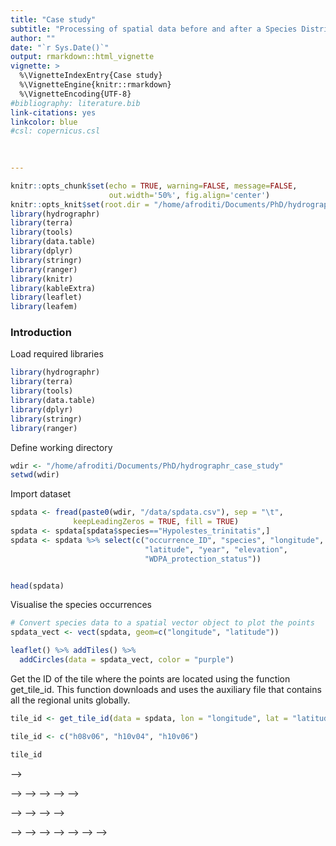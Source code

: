 ```yaml
---
title: "Case study"
subtitle: "Processing of spatial data before and after a Species Distribution Model"
author: ""
date: "`r Sys.Date()`"
output: rmarkdown::html_vignette
vignette: >
  %\VignetteIndexEntry{Case study}
  %\VignetteEngine{knitr::rmarkdown}
  %\VignetteEncoding{UTF-8}
#bibliography: literature.bib
link-citations: yes
linkcolor: blue
#csl: copernicus.csl

 
  
---
```




```r
knitr::opts_chunk$set(echo = TRUE, warning=FALSE, message=FALSE,  
                      out.width='50%', fig.align='center')
knitr::opts_knit$set(root.dir = "/home/afroditi/Documents/PhD/hydrographr_case_study")
library(hydrographr)
library(terra)
library(tools)
library(data.table)
library(dplyr)
library(stringr)
library(ranger)
library(knitr)
library(kableExtra)
library(leaflet)
library(leafem)
```

### Introduction



Load required libraries
```r
library(hydrographr)
library(terra)
library(tools)
library(data.table)
library(dplyr)
library(stringr)
library(ranger)
```



Define working directory
```r
wdir <- "/home/afroditi/Documents/PhD/hydrographr_case_study"
setwd(wdir)
```


Import dataset
```r
spdata <- fread(paste0(wdir, "/data/spdata.csv"), sep = "\t",
              keepLeadingZeros = TRUE, fill = TRUE)
spdata <- spdata[spdata$species=="Hypolestes_trinitatis",]
spdata <- spdata %>% select(c("occurrence_ID", "species", "longitude",
                              "latitude", "year", "elevation",
                              "WDPA_protection_status"))


head(spdata)

```

Visualise the species occurrences
```r
# Convert species data to a spatial vector object to plot the points
spdata_vect <- vect(spdata, geom=c("longitude", "latitude"))
```


```r
leaflet() %>% addTiles() %>% 
  addCircles(data = spdata_vect, color = "purple")
```

Get the ID of the tile where the points are located using the function get_tile_id. 
This function downloads and uses the auxiliary file that contains all the regional units globally.

```r
tile_id <- get_tile_id(data = spdata, lon = "longitude", lat = "latitude")
```
```r
tile_id <- c("h08v06", "h10v04", "h10v06")
```

```r
tile_id
```



<!-- Define the Hydrography90m variables for downloading. -->

<!-- ```{r} -->
<!-- # Variables in raster format -->
<!-- vars_tif <- c("sub_catchment", "basin", "slope_curv_max_dw_cel") -->
<!-- # Variables in vector format -->
<!-- vars_gpkg <- c("order_vect_point") -->
<!-- ``` -->



<!-- ```{r, eval = FALSE} -->
<!-- # Download the .tif tiles of the desired variables -->
<!-- download_tiles(variable = vars_tif, tile_id = tile_id, file_format = "tif", -->
<!--               download_dir = "data") -->

<!-- # Download the .gpkg tiles of the desired variables -->
<!-- download_tiles(variable = vars_gpkg, tile_id = tile_id, file_format = "gpkg", -->
<!--               download_dir = "data") -->
<!-- ``` -->


<!-- Download the CHELSA present and future bioclim variables -->

<!-- ```{r} -->
<!-- # Create download directory -->
<!-- dir.create("data/chelsa_bioclim") -->
<!-- ``` -->



<!-- ```{r, eval = FALSE} -->
<!-- # Extend timeout to 1000s to allow uninterrupted downloading -->
<!-- options(timeout = 1000) -->

<!-- # Download -->
<!-- download.file("https://os.zhdk.cloud.switch.ch/envicloud/chelsa/chelsa_V2/GLOBAL/climatologies/1981-2010/bio/CHELSA_bio12_1981-2010_V.2.1.tif", -->
<!-- destfile = "data/chelsa_bioclim/bio12_1981-2010.tif") -->
<!-- download.file("https://os.zhdk.cloud.switch.ch/envicloud/chelsa/chelsa_V2/GLOBAL/climatologies/1981-2010/bio/CHELSA_bio15_1981-2010_V.2.1.tif", -->
<!-- destfile = "data/chelsa_bioclim/bio15_1981-2010.tif") -->
<!-- download.file("https://os.zhdk.cloud.switch.ch/envicloud/chelsa/chelsa_V2/GLOBAL/climatologies/1981-2010/bio/CHELSA_bio1_1981-2010_V.2.1.tif", -->
<!-- destfile = "data/chelsa_bioclim/bio1_1981-2010.tif") -->
<!-- download.file("https://os.zhdk.cloud.switch.ch/envicloud/chelsa/chelsa_V2/GLOBAL/climatologies/2041-2070/IPSL-CM6A-LR/ssp370/bio/CHELSA_bio12_2041-2070_ipsl-cm6a-lr_ssp370_V.2.1.tif", -->
<!-- destfile = "data/chelsa_bioclim/bio12_IPSL-CM6A-LR_ssp370_2041-2070.tif") -->
<!-- download.file("https://os.zhdk.cloud.switch.ch/envicloud/chelsa/chelsa_V2/GLOBAL/climatologies/2041-2070/IPSL-CM6A-LR/ssp370/bio/CHELSA_bio15_2041-2070_ipsl-cm6a-lr_ssp370_V.2.1.tif", -->
<!-- destfile = "data/chelsa_bioclim/bio15_IPSL-CM6A-LR_ssp370_2041-2070.tif") -->
<!-- download.file("https://os.zhdk.cloud.switch.ch/envicloud/chelsa/chelsa_V2/GLOBAL/climatologies/2041-2070/IPSL-CM6A-LR/ssp370/bio/CHELSA_bio1_2041-2070_ipsl-cm6a-lr_ssp370_V.2.1.tif", -->
<!-- destfile = "data/chelsa_bioclim/bio1_IPSL-CM6A-LR_ssp370_2041-2070.tif") -->
<!-- ``` -->

<!-- Define study area extent to crop all the layers -->
<!-- ```{r} -->
<!-- bbox = c(-84.9749110583, 19.8554808619, -74.1780248685, 23.1886107447) -->
<!-- ``` -->

<!-- Crop the 2 tiles for all the variables to the bounding box of Cuba -->
<!-- ```{r} -->
<!-- # Define directories containing the input layers -->
<!-- tile_dirs <- list.dirs(paste0(wdir, "/data"), -->
<!--                        recursive = TRUE, full.names = TRUE) -->
<!-- tile_dirs <- tile_dirs[grep("tiles20d", tile_dirs)] -->
<!-- tile_dirs -->
<!-- ``` -->


<!-- Crop raster tiles. Store output in the same directory as the input files -->
<!-- ```{r, eval = FALSE} -->
<!-- for(idir in tile_dirs) { -->
<!--   # only choose rasters -->
<!--   tiles <- list.files(idir, pattern = ".tif", full.names = TRUE) -->
<!--   for(itile in tiles) { -->
<!--       crop_to_extent( -->
<!--         raster_layer = itile, -->
<!--         bounding_box = bbox, -->
<!--         out_dir = idir, -->
<!--         file_name = paste0(str_remove(basename(itile), ".tif"), "_crop.tif"), -->
<!--         read = FALSE, -->
<!--         quiet = FALSE) -->
<!--   } -->
<!-- } -->
<!-- ``` -->

<!-- Merge the cropped raster tiles -->
<!-- ```{r} -->
<!-- # Define output directory for merged files -->
<!-- out_dir <- "data/tiles_crop_merged" -->
<!-- # Create the directory -->
<!-- dir.create(out_dir) -->
<!-- # Define the directories that only contain .tif files -->
<!-- tile_dirs_tif <- tile_dirs[-2] -->
<!-- tile_dirs_gpkg <- tile_dirs[2] -->
<!-- ``` -->

<!-- ```{r} -->
<!-- # Merge the files in a loop -->
<!-- for(idir in tile_dirs_tif) { -->
<!--   # Get input file extension -->
<!--   file_extension <- file_ext(list.files(idir, full.names = FALSE)[1]) -->

<!--   # Assign file extension to output files -->
<!--   ivar_name <- paste0( -->
<!--     str_remove(basename(idir), "_tiles20d"), ".", file_extension -->
<!--   ) -->

<!--   merge_tiles(tile_dir = idir, -->
<!--               tile_names = list.files(idir, full.names = FALSE, -->
<!--                                       pattern = "_crop.tif"), -->
<!--               out_dir = out_dir, -->
<!--               file_name = ivar_name, -->
<!--               read = FALSE) -->
<!-- } -->
<!-- ``` -->



<!-- Extract the ids of the basins and sub-catchments where the points are located -->
<!-- ```{r} -->
<!-- spdata_ids <- extract_ids(data = spdata, lon = "longitude", lat = "latitude", -->
<!--                                id = "occurrence_ID", quiet = FALSE, -->
<!--                                subc_layer = paste0( -->
<!--                                 wdir,"/data/tiles_crop_merged/sub_catchment.tif" -->
<!--                                ), -->
<!--                                basin_layer = paste0( -->
<!--                                 wdir, "/data/tiles_crop_merged/basin.tif" -->
<!--                                )) -->
<!-- ``` -->

<!-- ```{r} -->
<!-- knitr::kable(head(spdata_ids), -->
<!--  caption = "The species data have now their corresponding basin and sub-catchment ids", ) -->
<!-- ``` -->

<!-- Extract the zonal statistics of the hydrography90m variables -->
<!-- for all the sub-catchments of the study area. -->
<!-- Caution, don't increase the number of cores to more than 3 -->

<!-- ```{r} -->
<!-- # Define input var_layers for the extract_zonal_stat() function -->
<!-- var_layers <- list.files("data/tiles_crop_merged")[c(2:7,9)] -->
<!-- var_layers -->
<!-- ``` -->
<!-- ```{r} -->
<!-- stats_table <- extract_zonal_stat( -->
<!--                     data_dir = paste0( -->
<!--                                 wdir,"/data/tiles_crop_merged/"), -->
<!--                    subc_layer = paste0(wdir, -->
<!--                           "/data/tiles_crop_merged/sub_catchment.tif"), -->
<!--                    subc_id = "all", -->
<!--                    var_layer = var_layers, -->
<!--                    file_name = paste0(wdir, "/data/zonal_stats.csv"), -->
<!--                    n_cores = 1) -->

<!-- ``` -->
<!-- The function reports the NoData values that are used in the calculation of the zonal statistics of each variable. -->

<!-- ```{r} -->
<!-- colnames(stats_table) -->
<!-- ``` -->
<!-- We will keep only the mean and sd of each variable of the stats_table, to use them as predictors in the species distribution model -->

<!-- ```{r} -->
<!-- stats_table <- stats_table %>% -->
<!--   select(contains(c("subc", "_mean", "_sd"))) %>% -->
<!--   rename('subcatchment_id' = 'subc_id') -->

<!-- ``` -->



<!-- <!-- stats_table <- fread(paste0(wdir, "/data/zonal_stats.csv")) --> -->


<!-- ```{r, echo = FALSE} -->
<!-- # Read in the .gpkg databases of the two tiles, filtering only the -->
<!-- # sub-catchments of the study area. These can be found in the stats_table -->

<!-- stats_gpkg_h08v06 <- read_geopackage( -->
<!--   "data/r.stream.order/order_vect_tiles20d/order_vect_point_h08v06.gpkg", -->
<!--   subc_id = stats_table$subcatchment_id) %>% -->
<!--   rename('subcatchment_id' = 'stream') -->

<!-- stats_gpkg_h10v06 <- read_geopackage( -->
<!--   "data/r.stream.order/order_vect_tiles20d/order_vect_point_h10v06.gpkg", -->
<!--   subc_id = stats_table$subcatchment_id) %>% -->
<!--   rename('subcatchment_id' = 'stream') -->
<!-- ``` -->

<!-- Then we join the two .gpkg databases and select desired columns. -->
<!-- We will keep the cumulative length of the stream and use it as an indicator of the sub-catchment size -->

<!-- ```{r, echo = FALSE} -->
<!-- stats_gpkg <- rbind(stats_gpkg_h08v06, stats_gpkg_h10v06) %>% -->
<!--   select(c("subcatchment_id", "cum_length")) -->

<!-- # Clear up memory -->
<!-- rm(stats_gpkg_h08v06, stats_gpkg_h10v06); gc() -->

<!-- ``` -->


<!-- ```{r} -->
<!-- # Join the stats_table with the .gpkg database  -->
<!-- stats_table <- left_join(stats_table, stats_gpkg) -->
<!-- ``` -->


<!-- ```{r} -->
<!-- # Exclude NAs for now -->
<!-- stats_table <-stats_table[!is.na(stats_table$slope_curv_max_dw_cel_mean),] -->
<!-- ``` -->

<!-- <!-- # the order_vect_point id 422875962 is different than the subcatchment id in this case --> -->
<!-- <!-- # and slope gets NA --> -->
<!-- <!-- # prob <- read_geopackage("data/r.stream.order/order_vect_tiles20d/order_vect_point_h10v06.gpkg", --> -->
<!-- <!-- #                  subc_id = 422875962) %>% --> -->
<!-- <!-- #   rename('subcatchment_id' = 'stream') --> -->

<!-- <!-- # recl <- data.frame("old" = --> -->
<!-- <!-- #                      as.integer(c(422875962, --> -->
<!-- <!-- #                        stats_table$subcatchment_id[stats_table$subcatchment_id!=422875962] --> -->
<!-- <!-- #                        )), "new" =  as.integer(c(422875962,rep(-9999, 586640)))) --> -->

<!-- <!-- # reclass_raster( --> -->
<!-- <!-- #   data = recl, --> -->
<!-- <!-- #   rast_val = "old", --> -->
<!-- <!-- #   new_val = "new", --> -->
<!-- <!-- #   raster_layer = paste0(wdir, "/data/tiles_crop_merged/sub_catchment.tif"), --> -->
<!-- <!-- #   recl_layer = paste0(wdir, "/data/recl_prob.tif"), --> -->
<!-- <!-- #   read = FALSE, type = "Byte") --> -->

<!-- The values in the original raster files were scaled, therefore we need to re-scale  -->
<!-- them before the modelling -->

<!-- We define the following rescaling functions: -->
<!-- ```{r} -->
<!-- slope_scale <- function(x, na.rm = F) (x*0.000001) -->
<!-- clim_scale <- function(x, na.rm = F) (x * 0.1) -->
<!-- offset <- function(x, na.rm = F) (x - 273.15) -->
<!-- ``` -->

<!-- ... and apply them to rescale the values -->
<!-- ```{r} -->
<!-- stats_table <- stats_table  %>% -->
<!--   mutate(across(contains("slope_curv_max_dw_cel_mean"), slope_scale)) %>% -->
<!--   mutate(across(matches("bio[0-9]+.*_mean"), clim_scale))  %>% -->
<!--   mutate(across(matches("bio1_.*_mean"), offset)) -->
<!-- ``` -->

<!-- We split the dataset according to present and future bioclim variables -->
<!-- ```{r} -->
<!-- stats_table_present <- stats_table %>% -->
<!--   select(!contains("IPSL")) %>% -->
<!--   rename(bio1_mean = bio1_1981.2010_mean, -->
<!--          bio1_sd = bio1_1981.2010_sd, -->
<!--          bio12_mean = bio12_1981.2010_mean, -->
<!--          bio12_sd = bio12_1981.2010_sd, -->
<!--          bio15_mean = bio15_1981.2010_mean, -->
<!--          bio15_sd = bio15_1981.2010_sd) -->

<!-- stats_table_future <- stats_table %>% -->
<!--   select(!contains("1981")) %>% -->
<!--   rename(bio1_mean = bio1_IPSL.CM6A.LR_ssp370_2041.2070_mean, -->
<!--          bio1_sd = bio1_IPSL.CM6A.LR_ssp370_2041.2070_sd, -->
<!--          bio12_mean = bio12_IPSL.CM6A.LR_ssp370_2041.2070_mean, -->
<!--          bio12_sd = bio12_IPSL.CM6A.LR_ssp370_2041.2070_sd, -->
<!--          bio15_mean = bio15_IPSL.CM6A.LR_ssp370_2041.2070_mean, -->
<!--          bio15_sd = bio15_IPSL.CM6A.LR_ssp370_2041.2070_sd) -->

<!-- # Clear up memory -->
<!-- rm(stats_table) ; gc() -->

<!-- ``` -->


<!-- Subset 10,000 random sub-catchments that will be used as pseudoabsences in the model. -->
<!-- Avoid sampling sub-catchments with known presences of the species -->


<!-- ```{r} -->
<!-- pseudoabs <- stats_table_present %>% -->
<!--   filter(!subcatchment_id %in% spdata_ids$subcatchment_id) %>% -->
<!--   sample_n(10000) -->

<!-- head(pseudoabs) -->
<!-- ``` -->


<!-- Join presences with stats_table_present -->
<!-- ```{r} -->
<!-- presence <- left_join(spdata_ids, stats_table_present, by = "subcatchment_id") -->
<!-- ``` -->

<!-- ```{r} -->
<!-- # Join predictors of presences and of pseudoabsences to get the training data -->
<!-- # of the model -->
<!-- data_model <- rbind(presence, pseudoabs, fill = TRUE) -->

<!-- ``` -->

<!-- ```{r} -->
<!-- # Define a binary column of presence-absence (0-1) -->
<!-- data_model$occurrence <- ifelse(!is.na(data_model$occurrence_ID), 1, 0) -->
<!-- # Convert to factor for random forest -->
<!-- data_model$occurrence <- as.factor(data_model$occurrence) -->

<!-- head(data_model) -->

<!-- ``` -->



<!-- ```{r} -->
<!-- # Split data into train and test -->
<!-- set.seed(11) -->

<!-- #obtain stratified training sample -->
<!-- train_idx <- sample(nrow(data_model), 2/3 * nrow(data_model)) -->
<!-- data_train <- data_model[train_idx, ] -->
<!-- data_test <- data_model[-train_idx, ] -->
<!-- ``` -->

<!-- Down-sampling method for presence-only data (Valavi et al., 2021) -->

<!-- ```{r} -->
<!-- # Calculate sub-samples. -->
<!-- # number of presence records: -->
<!-- pres_num <- as.numeric(table(data_train$occurrence)["1"]) -->
<!-- sample_size <- c("0" = pres_num/nrow(data_train), -->
<!--                  "1" = pres_num/nrow(data_train)) -->


<!-- ``` -->


<!-- Build the model using ranger random forest and the down-sampling method  -->

<!-- ```{r} -->
<!-- model <- ranger(data_train$occurrence ~ ., -->
<!--                  data = data_train[, 6:14], -->
<!--                  num.trees = 1000, -->
<!--                  mtry=6, -->
<!--                  replace = T, -->
<!--                  sample.fraction = sample_size, -->
<!--                  oob.error = T, -->
<!--                  keep.inbag = TRUE, -->
<!--                  num.threads = 4, -->
<!--                  importance ='impurity', -->
<!--                  probability=T) -->
<!-- model -->
<!-- ``` -->


<!-- Predict to the table with the future bioclims -->

<!-- ```{r} -->
<!-- pred <- predict(model, data = stats_table_future[,!1]) -->
<!-- ``` -->


<!-- Keep the probabilities of presence in each sub-catchment -->
<!-- ```{r} -->
<!-- prediction <- data.table(subcatchment_id = stats_table_future$subcatchment_id, -->
<!--                          pred_occur = as.numeric(pred$predictions[,2])) -->
<!-- head(prediction) -->
<!-- ``` -->

<!-- Create a table with reclassification rules to reclassify the sub-catchment -->
<!-- raster. Multiply the probability values by 100 to convert to integer, -->
<!-- which is a requirement of the reclass_raster function -->
<!-- ```{r} -->
<!-- prediction$pred_occur <- as.integer(round(prediction$pred_occur, 2) * 100) -->

<!-- ``` -->

<!-- Reclassify the sub-catchment raster -->
<!-- ```{r} -->
<!-- pred_raster <- reclass_raster( -->
<!--   data = prediction, -->
<!--   rast_val = "subcatchment_id", -->
<!--   new_val = "pred_occur", -->
<!--   raster_layer = paste0(wdir, "/data/tiles_crop_merged/sub_catchment.tif"), -->
<!--   recl_layer = paste0(wdir, "/data/prediction.tif"), -->
<!--   read = TRUE) -->

<!-- ``` -->



<!-- Let's plot the habitat suitability map, and add the presence points -->
<!-- ```{r} -->

<!-- leaflet() %>% addTiles() %>%  -->
<!--     addGeotiff( -->
<!--   file = paste0(wdir, "/data/prediction.tif"), opacity = 0.9,  -->
<!--    colorOptions = colorOptions( -->
<!--                   palette = hcl.colors(256, palette = "inferno"), -->
<!--                   na.color = "transparent" -->
<!--                   ) -->
<!--   ) %>%  -->
<!--   leaflet::addCircles(data = spdata_vect, color = "turquoise") #%>%  -->
<!--    # addLegend(pal = hcl.colors(256, palette = "inferno"), values = values(pred_raster), -->
<!--    #  title = "Habitat suitability map") -->

<!-- ```  -->


